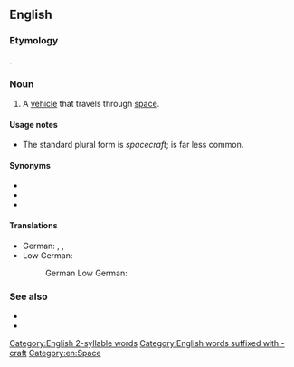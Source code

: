 ==English==
{{wikipedia}}

===Etymology===
{{compound|en|space|craft}}.

===Noun===
{{en-noun|spacecraft|spacecrafts}}

# A [[vehicle]] that travels through [[space]].

====Usage notes====
* The standard plural form is ''spacecraft''; {{m|en|spacecrafts}} is far less common.

====Synonyms====
* {{l|en|spaceship}}
* {{l|en|space vehicle}}
* {{l|en|starcraft}}

====Translations====
{{trans-top-see|vehicle that travels through space|spaceship}}
{{trans-mid}}
* German: {{t+|de|Raumfahrzeug|n}}, {{t|de|Weltraumfahrzeug|n}}, {{t|de|Weltraumflugkörper|m}}
* Low German:
*: German Low German: {{t|nds-de|Ruumfohrtüüg|n}}
{{trans-bottom}}

===See also===
* {{l|en|space shuttle}}
* {{l|en|timeship}}

[[Category:English 2-syllable words]]
[[Category:English words suffixed with -craft]]
[[Category:en:Space]]